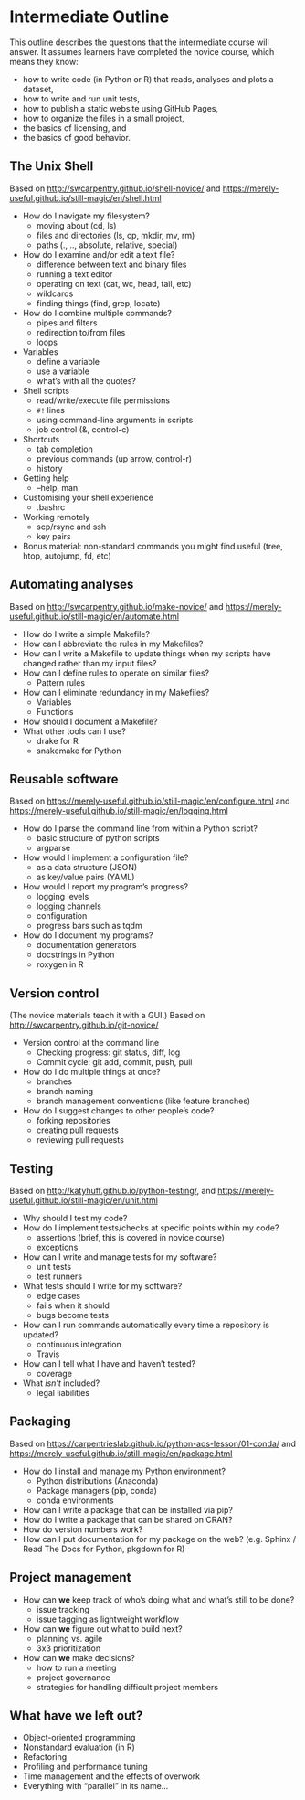 # Intermediate Outline {#intermediate-outline}

This outline describes the questions that the intermediate course will answer.
It assumes learners have completed the novice course, 
which means they know:

-   how to write code (in Python or R) that reads, analyses and plots a dataset,
-   how to write and run unit tests,
-   how to publish a static website using GitHub Pages,
-   how to organize the files in a small project,
-   the basics of licensing, and
-   the basics of good behavior.

## The Unix Shell

Based on <http://swcarpentry.github.io/shell-novice/>
and <https://merely-useful.github.io/still-magic/en/shell.html>

-   How do I navigate my filesystem?
    -   moving about (cd, ls)
    -   files and directories (ls, cp, mkdir, mv, rm)
    -   paths (., .., absolute, relative, special) 
-   How do I examine and/or edit a text file?
    -   difference between text and binary files
    -   running a text editor
    -   operating on text (cat, wc, head, tail, etc)
    -   wildcards
    -   finding things (find, grep, locate)
-   How do I combine multiple commands?
    -   pipes and filters
    -   redirection to/from files
    -   loops
-   Variables
    -   define a variable
    -   use a variable
    -   what's with all the quotes?
-   Shell scripts
    -   read/write/execute file permissions
    -   `#!` lines
    -   using command-line arguments in scripts
    -   job control (&, control-c)
-   Shortcuts
    -   tab completion
    -   previous commands (up arrow, control-r)
    -   history
-   Getting help
    -   --help, man
-   Customising your shell experience
    -   .bashrc
-   Working remotely
    -   scp/rsync and ssh
    -   key pairs
-   Bonus material: non-standard commands you might find useful (tree, htop, autojump, fd, etc)

## Automating analyses

Based on <http://swcarpentry.github.io/make-novice/>
and <https://merely-useful.github.io/still-magic/en/automate.html>

-   How do I write a simple Makefile? 
-   How can I abbreviate the rules in my Makefiles? 
-   How can I write a Makefile to update things when my scripts have changed rather than my input files?
-   How can I define rules to operate on similar files? 
    -   Pattern rules
-   How can I eliminate redundancy in my Makefiles?
    -   Variables
    -   Functions
-   How should I document a Makefile?
-   What other tools can I use?
    -   drake for R
    -   snakemake for Python

## Reusable software

Based on <https://merely-useful.github.io/still-magic/en/configure.html>
and <https://merely-useful.github.io/still-magic/en/logging.html>

-   How do I parse the command line from within a Python script?
    -   basic structure of python scripts
    -   argparse
-   How would I implement a configuration file?
    -   as a data structure (JSON)
    -   as key/value pairs (YAML)
-   How would I report my program's progress?
    -   logging levels
    -   logging channels
    -   configuration
    -   progress bars such as tqdm
-   How do I document my programs?
    -   documentation generators
    -   docstrings in Python
    -   roxygen in R

## Version control

(The novice materials teach it with a GUI.)
Based on <http://swcarpentry.github.io/git-novice/>

-   Version control at the command line
    -   Checking progress: git status, diff, log
    -   Commit cycle: git add, commit, push, pull
-   How do I do multiple things at once?
    -   branches
    -   branch naming
    -   branch management conventions (like feature branches)
-   How do I suggest changes to other people's code?
    -   forking repositories
    -   creating pull requests
    -   reviewing pull requests

## Testing

Based on <http://katyhuff.github.io/python-testing/>,
and <https://merely-useful.github.io/still-magic/en/unit.html>

-   Why should I test my code?
-   How do I implement tests/checks at specific points within my code?
    -   assertions (brief, this is covered in novice course)
    -   exceptions
-   How can I write and manage tests for my software?
    -   unit tests
    -   test runners
-   What tests should I write for my software?
    -   edge cases
    -   fails when it should
    -   bugs become tests
-   How can I run commands automatically every time a repository is updated?
    -   continuous integration
    -   Travis
-   How can I tell what I have and haven't tested?
    -   coverage
-   What *isn't* included?
    -   legal liabilities

## Packaging

Based on <https://carpentrieslab.github.io/python-aos-lesson/01-conda/>
and <https://merely-useful.github.io/still-magic/en/package.html>

-   How do I install and manage my Python environment?
    -   Python distributions (Anaconda)
    -   Package managers (pip, conda)
    -   conda environments
-   How can I write a package that can be installed via pip?
-   How do I write a package that can be shared on CRAN?
-   How do version numbers work?
-   How can I put documentation for my package on the web? (e.g. Sphinx / Read The Docs for Python, pkgdown for R)

## Project management

-   How can **we** keep track of who's doing what and what's still to be done?
    -   issue tracking
    -   issue tagging as lightweight workflow
-   How can **we** figure out what to build next?
    -   planning vs. agile
    -   3x3 prioritization
-   How can **we** make decisions?
    -   how to run a meeting
    -   project governance
    -   strategies for handling difficult project members

## What have we left out?

-   Object-oriented programming
-   Nonstandard evaluation (in R)
-   Refactoring
-   Profiling and performance tuning
-   Time management and the effects of overwork
-   Everything with "parallel" in its name...
